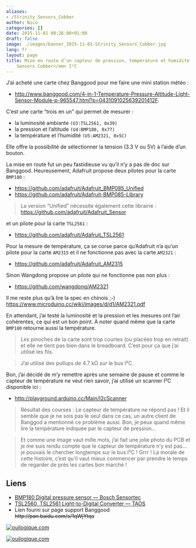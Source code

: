 ```yaml
---
aliases:
- /Strinity_Sensors_Cobber
author: Nico
categories: []
date: 2015-11-01 00:26:00+01:00
draft: false
image: ./images/banner_2015-11-01-Strinity_Sensors_Cobber.jpg
lang: fr
layout: page
title: Mise en route d’un capteur de pression, température et humidité <em>Strinity
    Sensors Cobber</em> I²C
---
```


J’ai acheté une carte chez Banggood pour me faire une mini station météo :

-   <http://www.banggood.com/4-in-1-Temperature-Pressure-Altitude-Light-Sensor-Module-p-965547.html?p=0431091025639201412F>.

C’est une carte “trois en un” qui permet de mesurer :

-   la luminosité ambiante `(U3:TSL2561, 0x39)`
-   la pression et l’altitude `(U4:BMP180, 0x77)`
-   la température et l’humidité `(U5:AM2321, 0x5C)`

Elle offre la possibilité de sélectionner la tension (3.3 V ou 5V) à l’aide d’un bouton.

La mise en route fut un peu fastidieuse vu qu’il n’y a pas de doc sur Banggood. Heureusement, Adafruit propose deux pilotes pour la carte `BMP180` :

-   <https://github.com/adafruit/Adafruit_BMP085_Unified>
-   <https://github.com/adafruit/Adafruit-BMP085-Library>

> La version “Unified” nécessite également cette librairie :
> <https://github.com/adafruit/Adafruit_Sensor>

et un pilote pour la carte `TSL2561` :

-   <https://github.com/adafruit/Adafruit_TSL2561>

Pour la mesure de température, ça se corse parce qu’Adafruit n’a qu’un pilote pour la carte `AM2315` et il ne fonctionne pas avec la carte `AM2321` :

-   <https://github.com/adafruit/Adafruit_AM2315>

Sinon Wangdong propose un pilote qui ne fonctionne pas non plus :

-   <https://github.com/wangdong/AM2321>

Il me reste plus qu’à lire la spec en chinois ;-) <https://www.microduino.cc/wiki/images/d/d1/AM2321.pdf>

En attendant, j’ai testé la luminosité et la pression et les mesures ont l’air cohérentes, ce qui est un bon point. À noter quand même que la carte `BMP180` retourne aussi la température.

> Les pinoches de la carte sont trop courtes (ou placées trop en retrait) et elle ne tient pas bien dans le breadboard. C’est pour ça que j’ai utilisé les fils.

> J’ai utilisé des pullups de 4.7 kΩ sur le bus I²C.

Bon, j’ai décidé de m’y remettre après une semaine de pause et comme le capteur de température ne veut rien savoir, j’ai utilisé un scanner I²C disponible ici :

-   <http://playground.arduino.cc/Main/I2cScanner>

> Résultat des courses : Le capteur de température ne répond pas ! Et il semble que je ne sois pas le seul dans ce cas, un autre client de Banggod a mentionné ce problème aussi. Bon, je peux quand même lire la température indiquée par le capteur de pression...

> Et comme une image vaut mille mots, j’ai fait une jolie photo du PCB et je me suis rendu compte que le capteur de température n’y est pas... je pouvais le chercher longtemps sur le bus I²C ! Grrr ! La morale de cette histoire, c’est qu’il vaut mieux commencer par prendre le temps de regarder de près les cartes bon marché !

## Liens

-   [BMP180 Digital pressure sensor — Bosch Sensortec](./docs/BST-BMP180-DS000-09.pdf)
-   [TSL2560, TSL2561 Light-to-Digital Converter — TAOS](./docs/TSL2561.pdf)
-   Lien fourni sur page support Banggood ~~http://pan.baidu.com/s/1qWjYtqs~~

[![ouilogique.com][img_1]][img_1]

[img_1]: ./images/Strinity_Sensors_Cobber_004_low_res.jpg

[![ouilogique.com][img_2]][img_2]

[img_2]: ./images/Strinity_Sensors_Cobber_001.jpg

<script src="/js/prev_next_links.js"></script>
<script src="/js/prev_next_buttons.js"></script>

